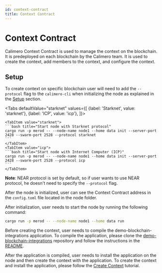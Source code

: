 ```yaml
---
id: context-contract
title: Context Contract
---
```


# Context Contract

Calimero Context Contract is used to manage the context on the blockchain. It is
predeployed on each blockchain by the Calimero team. It is used to create the
context, add members to the context, and configure the context.

## Setup

To create context on specific blockchain user will need to add the `--protocol`
flag to the `calimero-cli` when initializing the node as explained in the
[Setup](/getting-started/setup) section.


<Tabs
    defaultValue="starknet"
    values={[
        {label: 'Starknet', value: 'starknet'},
         {label: 'ICP', value: 'icp'},
    ]}>

    <TabItem value="starknet">
    ```bash title="Start node with Starknet protocol"
    cargo run -p merod -- --node-name node1 --home data init --server-port 2428 --swarm-port 2528 --protocol starknet
    ```
    </TabItem>
    <TabItem value="icp">
    ```bash title="Start node with Internet Computer (ICP)"
    cargo run -p merod -- --node-name node1 --home data init --server-port 2428 --swarm-port 2528 --protocol icp
    ```
    </TabItem>

</Tabs>

**Note**: NEAR protocol is set by default, so if user wants to use NEAR
protocol, he doesn't need to specify the `--protocol` flag.

After the node is initialized, user can see the Context Contract address in the
`config.toml` file located in the node folder.

After initialization, user needs to start the node by running the following
command:

```bash title="Start node"
cargo run -p merod -- --node-name node1 --home data run
```

Before creating the context, user needs to compile the
demo-blockchain-integrations application. To compile the application, please
clone the
[demo-blockchain-integrations](https://github.com/calimero-network/demo-blockchain-integrations)
repository and follow the instructions in the
[README](https://github.com/calimero-network/demo-blockchain-integrations/blob/main/README.md).

After the application is compiled, user needs to install the application on the
node and then create the context with the application. To create the context and
install the application, please follow the
[Create Context](/tutorials/create-context) tutorial.

